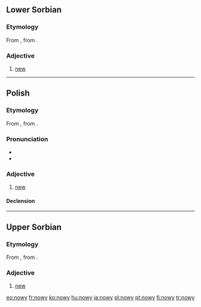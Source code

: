 ==Lower Sorbian==

===Etymology===
From {{proto|Slavic|novъ|lang=dsb}}, from {{proto|Indo-European|néwos|lang=dsb}}.

===Adjective===
{{infl|dsb|adjective}}

# [[new]]

----

==Polish==

===Etymology===
From {{proto|Slavic|novъ|lang=pl}}, from {{proto|Indo-European|néwos|lang=pl}}.

===Pronunciation===
*{{audio|Pl-nowy.ogg|audio}}
* {{IPA|[ˈnɔvɨ]|lang=pl}}

===Adjective===
{{pl-adj|m|nowszy}}

# [[new]]

====Declension====
{{pl-decl-adj-y|now|nowi}}

----

==Upper Sorbian==

===Etymology===
From {{proto|Slavic|novъ|lang=hsb}}, from {{proto|Indo-European|néwos|lang=hsb}}.

===Adjective===
{{infl|hsb|adjective}}

# [[new]]


[[eo:nowy]]
[[fr:nowy]]
[[ko:nowy]]
[[hu:nowy]]
[[ja:nowy]]
[[pl:nowy]]
[[pt:nowy]]
[[fi:nowy]]
[[tr:nowy]]